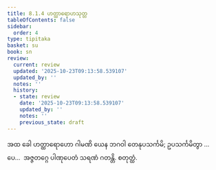 ```yaml
---
title: 8.1.4 ဟတ္ထာရောဟသုတ္တ
tableOfContents: false
sidebar:
  order: 4
type: tipitaka
basket: su
book: sn
review:
  current: review
  updated: '2025-10-23T09:13:58.539107'
  updated_by: ''
  notes: ''
  history:
  - state: review
    date: '2025-10-23T09:13:58.539107'
    updated_by: ''
    notes: ''
    previous_state: draft
---
```



<ReviewStatus review={frontmatter.review} showDetails={true} />

<HypothesisAnnotation frontmatter={frontmatter} />

<DynamicBreadcrumb />

<Division number="356" book="sn" e="ch" v="18" p="331">

<Paragraph number="1556" book="sn">
အထ ခေါ ဟတ္ထာရောဟော ဂါမဏိ ယေန ဘဂဝါ တေနုပသင်္ကမိ; ဥပသင်္ကမိတွာ …ပေ…  အဇ္ဇတဂ္ဂေ ပါဏုပေတံ သရဏံ ဂတန္တိ.

</Paragraph>
</Division>

<Paragraph number="1557" type="center" book="sn">
စတုတ္ထံ.
</Paragraph>